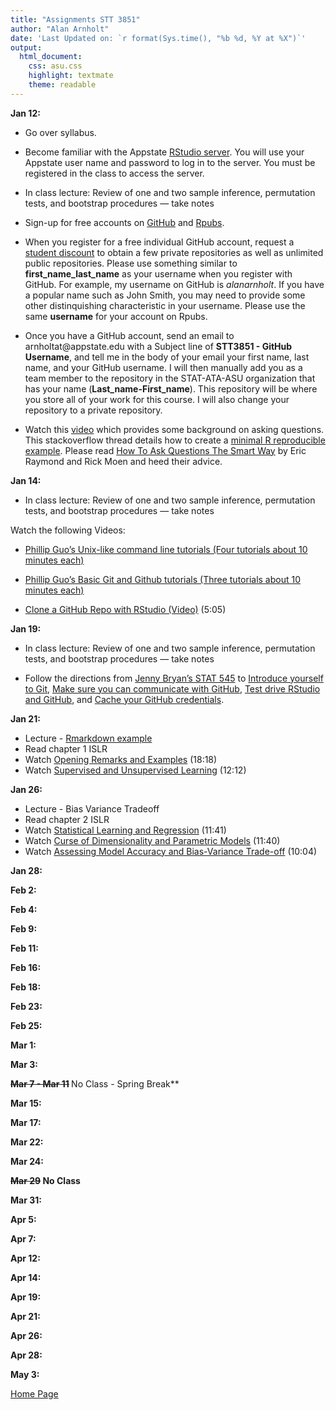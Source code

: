```yaml
---
title: "Assignments STT 3851"
author: "Alan Arnholt"
date: 'Last Updated on: `r format(Sys.time(), "%b %d, %Y at %X")`'
output:
  html_document:
    css: asu.css
    highlight: textmate
    theme: readable
---
```


**Jan 12:**

* Go over syllabus.

* Become familiar with the Appstate [RStudio server](https://mathr.math.appstate.edu/). You will use your Appstate user name and password to log in to the server.  You must be registered in the class to access the server.


* In class lecture: Review of one and two sample inference, permutation tests, and bootstrap procedures --- take notes

* Sign-up for free accounts on [GitHub](https://github.com) and [Rpubs](https://rpubs.com).

* When you register for a free individual GitHub account, request a [student discount](https://education.github.com) to obtain a few private repositories as well as unlimited public repositories.  Please use something similar to **first_name_last_name** as your username when you register with GitHub.  For example, my username on GitHub is *alanarnholt*. If you have a popular name such as John Smith, you may need to provide some other distinquishing characteristic in your username.  Please use the same **username** for your account on Rpubs. 

* Once you have a GitHub account, send an email to arnholtat@appstate.edu with a Subject line of **STT3851 - GitHub Username**, and tell me in the body of your email your first name, last name, and your GitHub username.  I will then manually add you as a team member to the repository in the STAT-ATA-ASU organization that has your name (**Last_name-First_name**).  This repository will be where you store all of your work for this course.  I will also change your repository to a private repository.

* Watch this [video](https://www.youtube.com/watch?v=ZFaWxxzouCY&list=PLjTlxb-wKvXNSDfcKPFH2gzHGyjpeCZmJ&index=3) which provides some background on asking questions.  This stackoverflow thread details how to create a [minimal R reproducible example](http://stackoverflow.com/questions/5963269/how-to-make-a-great-r-reproducible-example/5963610#5963610). Please read [How To Ask Questions The Smart Way](http://www.catb.org/~esr/faqs/smart-questions.html) by Eric Raymond and Rick Moen and heed their advice.

**Jan 14:**

* In class lecture: Review of one and two sample inference, permutation tests, and bootstrap procedures --- take notes

Watch the following Videos:

* [Phillip Guo's Unix-like command line tutorials (Four tutorials about 10 minutes each)](http://www.pgbovine.net/command-line-tutorial.htm)

* [Phillip Guo's Basic Git and Github tutorials (Three tutorials about 10 minutes each)](http://www.pgbovine.net/git-tutorial.htm)

* [Clone a GitHub Repo with RStudio (Video)](https://www.youtube.com/watch?v=YxZ8J2rqhEM) (5:05)






**Jan 19:**

* In class lecture: Review of one and two sample inference, permutation tests, and bootstrap procedures --- take notes

* Follow the directions from [Jenny Bryan's STAT 545](https://stat545-ubc.github.io/git00_index.html) to [Introduce yourself to Git](https://stat545-ubc.github.io/git04_introduce-self-to-git.html), [Make sure you can communicate with GitHub](https://stat545-ubc.github.io/git05_github-connection.html), [Test drive RStudio and GitHub](https://stat545-ubc.github.io/git07_git-github-rstudio.html), and [Cache your GitHub credentials](https://stat545-ubc.github.io/git06_credential-caching.html).


**Jan 21:**

* Lecture - [Rmarkdown example](../Rmarkdown/FlowControl.html)
* Read chapter 1 ISLR
* Watch [Opening Remarks and Examples](https://www.youtube.com/watch?v=2wLfFB_6SKI) (18:18)
* Watch [Supervised and Unsupervised Learning](https://www.youtube.com/watch?v=LvaTokhYnDw) (12:12)



**Jan 26:**

* Lecture - Bias Variance Tradeoff
* Read chapter 2 ISLR
* Watch [Statistical Learning and Regression](https://www.youtube.com/watch?v=WjyuiK5taS8) (11:41)
* Watch [Curse of Dimensionality and Parametric Models](https://www.youtube.com/watch?v=UvxHOkYQl8g) (11:40)
* Watch [Assessing Model Accuracy and Bias-Variance Trade-off](https://www.youtube.com/watch?v=VusKAosxxyk) (10:04)

**Jan 28:**

**Feb 2:**

**Feb 4:**

**Feb 9:**

**Feb 11:**

**Feb 16:**

**Feb 18:**

**Feb 23:**

**Feb 25:**

**Mar 1:**

**Mar 3:**

**~~Mar 7 - Mar 11~~ **No Class - Spring Break**

**Mar 15:**

**Mar 17:**

**Mar 22:**

**Mar 24:**

**~~Mar 29~~ No Class**

**Mar 31:**

**Apr 5:**

**Apr 7:**

**Apr 12:**

**Apr 14:**

**Apr 19:**

**Apr 21:**

**Apr 26:**

**Apr 28:**

**May 3:**

[Home Page](http://stat-ata-asu.github.io/STT3851Spring2016/)
